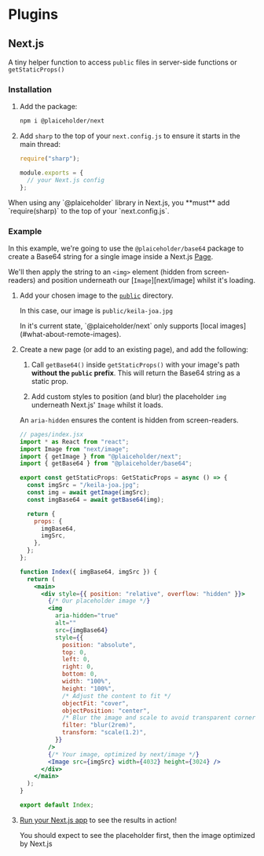 
# Plugins

## Next.js

A tiny helper function to access `public` files in server-side functions or `getStaticProps()`

### Installation

1. Add the package:

   ```sh
   npm i @plaiceholder/next
   ```

2. Add `sharp` to the top of your `next.config.js` to ensure it starts in the main thread:

   ```js
   require("sharp");

   module.exports = {
     // your Next.js config
   };
   ```

<Callout emoji="⚠️">
  When using any `@plaiceholder` library in Next.js, you **must** add
  `require(sharp)` to the top of your `next.config.js`.
</Callout>

### Example

In this example, we're going to use the `@plaiceholder/base64` package to create a Base64 string for a single image inside a Next.js [Page](https://nextjs.org/docs/basic-features/pages).

We'll then apply the string to an `<img>` element (hidden from screen-readers) and position underneath our [`Image`][next/image] whilst it's loading.

1. Add your chosen image to the [`public`](https://nextjs.org/docs/basic-features/static-file-serving) directory.

   In this case, our image is `public/keila-joa.jpg`

   <Callout>
     In it's current state, `@plaiceholder/next` only supports [local
     images](#what-about-remote-images).
   </Callout>

2. Create a new page (or add to an existing page), and add the following:

   1. Call `getBase64()` inside `getStaticProps()` with your image's path **without the `public` prefix**. This will return the Base64 string as a static prop.

   2. Add custom styles to position (and blur) the placeholder `img` underneath Next.js' `Image` whilst it loads.

   An `aria-hidden` ensures the content is hidden from screen-readers.

   ```jsx
   // pages/index.jsx
   import * as React from "react";
   import Image from "next/image";
   import { getImage } from "@plaiceholder/next";
   import { getBase64 } from "@plaiceholder/base64";

   export const getStaticProps: GetStaticProps = async () => {
     const imgSrc = "/keila-joa.jpg";
     const img = await getImage(imgSrc);
     const imgBase64 = await getBase64(img);

     return {
       props: {
         imgBase64,
         imgSrc,
       },
     };
   };

   function Index({ imgBase64, imgSrc }) {
     return (
       <main>
         <div style={{ position: "relative", overflow: "hidden" }}>
           {/* Our placeholder image */}
           <img
             aria-hidden="true"
             alt=""
             src={imgBase64}
             style={{
               position: "absolute",
               top: 0,
               left: 0,
               right: 0,
               bottom: 0,
               width: "100%",
               height: "100%",
               /* Adjust the content to fit */
               objectFit: "cover",
               objectPosition: "center",
               /* Blur the image and scale to avoid transparent corners */
               filter: "blur(2rem)",
               transform: "scale(1.2)",
             }}
           />
           {/* Your image, optimized by next/image */}
           <Image src={imgSrc} width={4032} height={3024} />
         </div>
       </main>
     );
   }

   export default Index;
   ```

3. [Run your Next.js app](https://nextjs.org/docs/api-reference/cli#build) to see the results in action!

   You should expect to see the placeholder first, then the image optimized by Next.js
